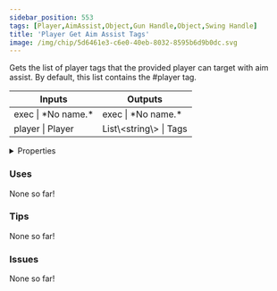 ```yaml
---
sidebar_position: 553
tags: [Player,AimAssist,Object,Gun Handle,Object,Swing Handle]
title: 'Player Get Aim Assist Tags'
image: /img/chip/5d6461e3-c6e0-40eb-8032-8595b6d9b0dc.svg
---
```


Gets the list of player tags that the provided player can target with aim assist.
By default, this list contains the #player tag.



<IChip uuid="5d6461e3-c6e0-40eb-8032-8595b6d9b0dc"/>

<table><thead><tr><th>Inputs</th><th>Outputs</th></tr></thead><tbody><tr><td>exec | *No name.*</td><td>exec | *No name.*</td></tr><tr><td>player | Player</td><td>List\&lt;string\&gt; | Tags</td></tr></tbody></table>

<details>
  <summary>Properties</summary>
  <div>
    <div>
    <table>
      <tbody>
        <tr>
          <td>Is beta required?</td>
          <td>No</td>
        </tr>
        <tr>
          <td>Is chip a trolling risk?</td>
          <td>No</td>
        </tr>
        <tr>
          <td>Is chip a role assignment risk?</td>
          <td>No</td>
        </tr>
        <tr>
          <td>Chip UUID</td>
          <td>5d6461e3-c6e0-40eb-8032-8595b6d9b0dc</td>
        </tr>
        <tr>
          <td>Room availability</td>
          <td>Available everywhere</td>
        </tr>
      </tbody>
    </table>
    </div>
  </div>
</details>

### Uses

None so far!

### Tips

None so far!

### Issues

None so far!